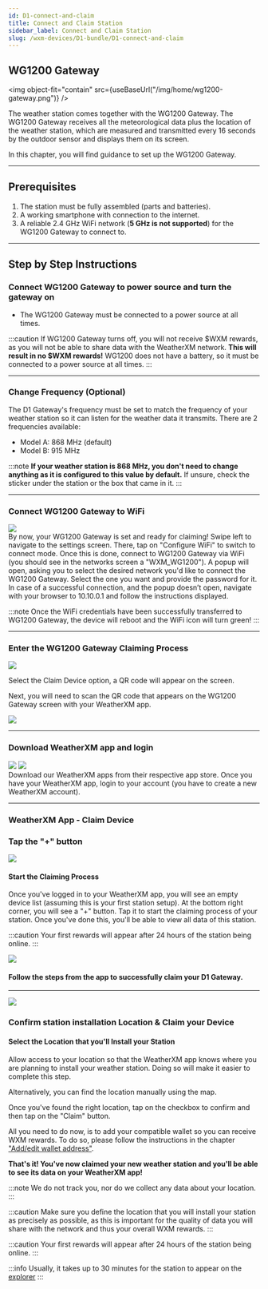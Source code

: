 ```yaml
---
id: D1-connect-and-claim
title: Connect and Claim Station
sidebar_label: Connect and Claim Station
slug: /wxm-devices/D1-bundle/D1-connect-and-claim
---
```



## WG1200 Gateway

<img object-fit="contain" src={useBaseUrl("/img/home/wg1200-gateway.png")} />

The weather station comes together with the WG1200 Gateway.
The WG1200 Gateway receives all the meteorological data plus the location of the weather station, which are measured and transmitted every 16 seconds by the outdoor sensor
and displays them on its screen.


In this chapter, you will find guidance to set up the WG1200 Gateway.
<hr/>

## Prerequisites

1. The station must be fully assembled (parts and batteries).
1. A working smartphone with connection to the internet.
3. A reliable 2.4 GHz WiFi network (**5 GHz is not supported**) for the WG1200 Gateway to connect to.

<hr/>

## Step by Step Instructions

### Connect WG1200 Gateway to power source and turn the gateway on
 
- The WG1200 Gateway must be connected to a power source at all times.

:::caution
If WG1200 Gateway turns off, you will not receive $WXM rewards, as you will not be able to share data with the WeatherXM network. **This will result in no $WXM rewards!**
WG1200 does not have a battery, so it must be connected to a power source at all times.
:::
<hr/>

### Change Frequency (Optional)

The D1 Gateway's frequency must be set to match the frequency of your weather station so it can listen for the weather data it transmits. There are 2 frequencies available:
- Model A: 868 MHz (default)
- Model B: 915 MHz

:::note
**If your weather station is 868 MHz, you don't need to change anything as it is configured to this value by default.**
If unsure, check the sticker under the station or the box that came in it.
:::

<hr/>

### Connect WG1200 Gateway to WiFi

<div style={{ display: 'flex', alignItems: 'center', marginBottom: '20px' }}>
  <img 
    src={useBaseUrl("/img/wxm-devices/D1-bundle/D1-Wifi.jpg")} 
    style={{ width: '250px', height: 'auto', objectFit: 'contain', marginRight: '20px' }} 
  />
  <div>
    By now, your WG1200 Gateway is set and ready for claiming! Swipe left to navigate to the settings screen. There, tap on "Configure WiFi" to switch to connect mode.
    Once this is done, connect to WG1200 Gateway via WiFi (you should see in the networks screen a "WXM_WG1200").
    A popup will open, asking you to select the desired network you'd like to connect the WG1200 Gateway. Select the one you want and provide the password for it.
    In case of a successful connection, and the popup doesn’t open, navigate with your browser to 10.10.0.1 and follow the instructions displayed.
    
  </div>
</div>

:::note
 Once the WiFi credentials have been successfully transferred to WG1200 Gateway, the device will reboot and the WiFi icon will turn green!
:::
<hr/>

### Enter the WG1200 Gateway Claiming Process

<div style={{ display: 'flex', alignItems: 'center', marginBottom: '20px' }}>
  <img 
    src={useBaseUrl("/img/wxm-devices/D1-bundle/D1-Wifi.jpg")} 
    style={{ width: '250px', height: 'auto', objectFit: 'contain', marginRight: '20px' }} 
  />
  <div>
    <p>Select the Claim Device option, a QR code will appear on the screen.</p>
    <p>Next, you will need to scan the QR code that appears on the WG1200 Gateway screen with your WeatherXM app.</p>
  </div>
</div>

<div style={{ display: 'flex', alignItems: 'center', marginBottom: '20px' }}>
  <img 
    src={useBaseUrl("/img/wxm-devices/D1-bundle/D1-QR.jpg")} 
    style={{ width: '250px', height: 'auto', objectFit: 'contain', marginRight: '20px' }} 
  />
  
</div>
 
 <hr/>

### Download WeatherXM app and login

<div class="explanation">
  <div class="app-store">
   <a href="https://play.google.com/store/apps/details?id=com.weatherxm.app&hl=en&gl=US" target="blank"><img src={useBaseUrl("img/wxm-devices/wifi-m5-bundle/google-play-badge.svg")}/></a>
   <a href="https://apps.apple.com/ie/app/weatherxm/id1629841929" target="blank"><img src={useBaseUrl("img/wxm-devices/wifi-m5-bundle/App_Store_Badge.svg")}/></a>

  </div>
  <span>Download our WeatherXM apps from their respective app store. Once you have your WeatherXM app, login to your account (you have to create a new WeatherXM account).</span>
</div>

<hr/>


### WeatherXM App - Claim Device
### Tap the "+" button

<div class="explanation">
  <img src={useBaseUrl("img/wxm-devices/wifi-m5-bundle/pus-button.svg")} />
  <div>
    <h4>Start the Claiming Process</h4>
    <p>
      Once you've logged in to your WeatherXM app, you will see an empty device list (assuming this is your first station setup). At the bottom right corner, you will see a "+" button. Tap it to start the claiming process of your station. Once you've done this, you'll be able to view all data of this station.
    </p>
  </div>
</div>

:::caution
Your first rewards will appear after 24 hours of the station being online.
:::  

<div class="explanation">
        <img style={{width:"calc(100%*1/3 - 10px)"}} src={useBaseUrl("/img/wxm-devices/D1-bundle/select-your-station.png")} />
  <div style={{width:"calc(100%*2/3 - 10px)"}} >


#### Follow the steps from the app to successfully claim your D1 Gateway.
  </div>
</div>

<hr/>

<div style={{ display: 'flex', alignItems: 'center' }}>
  <img 
    src={useBaseUrl("/img/wxm-devices/D1-bundle/D1-Location.png")} 
    style={{ width: '250px', height: 'auto', objectFit: 'contain', marginRight: '20px' }} 
  />
  <div>
    <h3>Confirm station installation Location & Claim your Device</h3>
    <h4>Select the Location that you'll Install your Station</h4>
    <p>Allow access to your location so that the WeatherXM app knows where you are planning to install your weather station. Doing so will make it easier to complete this step.</p>
    <p>Alternatively, you can find the location manually using the map.</p>
    <p>Once you've found the right location, tap on the checkbox to confirm and then tap on the "Claim" button.</p>
    <p>All you need to do now, is to add your compatible wallet so you can receive WXM rewards. To do so, please follow the instructions in the chapter <a href="/wallet/add-edit-wallet-address#how-to-create-wallet-on-metamask">"Add/edit wallet address"</a>.</p>
  </div>
</div>
      
**That's it! You've now claimed your new weather station and you'll be able to see its data on your WeatherXM app!**

:::note
We do not track you, nor do we collect any data about your location.
:::

:::caution
Make sure you define the location that you will install your station as precisely as possible, as this is important for the quality of data you will share with the network and thus your overall WXM rewards.
:::

:::caution
Your first rewards will appear after 24 hours of the station being online.
:::  



:::info 
Usually, it takes up to 30 minutes for the station to appear on the [explorer](https://explorer.weatherxm.com/stats)
:::




